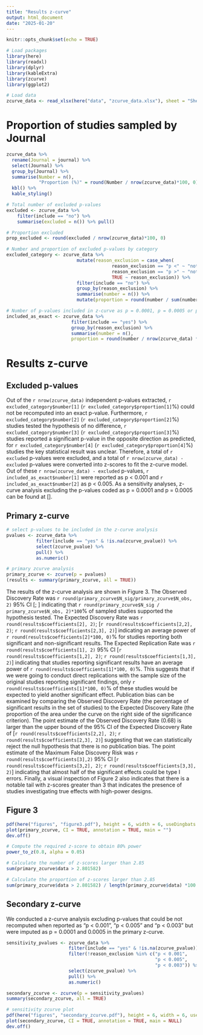 ```yaml
---
title: "Results z-curve"
output: html_document
date: "2025-01-20"
---
```


```r

knitr::opts_chunk$set(echo = TRUE)

# Load packages
library(here)
library(readxl)
library(dplyr)
library(kableExtra)
library(zcurve)
library(ggplot2)

# Load data
zcurve_data <- read_xlsx(here("data", "zcurve_data.xlsx"), sheet = "Sheet1")

```


# Proportion of studies sampled by Journal
```r

zcurve_data %>% 
  rename(Journal = journal) %>%
  select(Journal) %>% 
  group_by(Journal) %>% 
  summarise(Number = n(),
            "Proportion (%)" = round(Number / nrow(zcurve_data)*100, 0)) %>%
  kbl() %>%
  kable_styling()

```


```r

# Total number of excluded p-values
excluded <- zcurve_data %>% 
    filter(include == "no") %>% 
    summarise(excluded = n()) %>% pull()

# Proportion excluded
prop_excluded <- round(excluded / nrow(zcurve_data)*100, 0) 

```



```r

# Number and proportion of excluded p-values by category
excluded_category <- zcurve_data %>% 
                          mutate(reason_exclusion = case_when(
                                       reason_exclusion == "p <" ~ "not reported",
                                       reason_exclusion == "p >" ~ "not reported",
                                       TRUE ~ reason_exclusion)) %>%
                          filter(include == "no") %>% 
                          group_by(reason_exclusion) %>%
                          summarise(number = n()) %>%
                          mutate(proportion = round(number / sum(number) * 100, 0))  

```


```r

# Number of p-values included in z-curve as p = 0.0001, p = 0.0005 or p = 0.0003
included_as_exact <- zcurve_data %>% 
                        filter(include == "yes") %>% 
                        group_by(reason_exclusion) %>% 
                        summarise(number = n(),
                        proportion = round(number / nrow(zcurve_data) * 100, 1))

```

# Results z-curve

## Excluded p-values
Out of the `r nrow(zcurve_data)` independent p-values extracted,  `r excluded_category$number[1]` (`r excluded_category$proportion[1]`%) could not be recomputed into an exact p-value. Furthermore, 
`r excluded_category$number[2]` (`r excluded_category$proportion[2]`%) studies tested the hypothesis of no difference, `r excluded_category$number[3]` (`r excluded_category$proportion[3]`%) studies reported a significant p-value in the opposite direction as predicted, for `r excluded_category$number[4]` (`r excluded_category$proportion[4]`%) studies the key statistical result was unclear. Therefore, a total of `r excluded` p-values were excluded, and a total of `r nrow(zcurve_data) - excluded` p-values were converted into z-scores to fit the z-curve model. Out of these `r nrow(zcurve_data) - excluded` p-values, `r included_as_exact$number[1]` were reported as p < 0.001 and `r included_as_exact$number[2]` as p < 0.005. As a sensitivity analyses, z-curve analysis excluding the p-values coded as p = 0.0001 and p = 0.0005 can be found at []. 


## Primary z-curve
```r

# select p-values to be included in the z-curve analysis
pvalues <- zcurve_data %>%
           filter(include == "yes" & !is.na(zcurve_pvalue)) %>%
           select(zcurve_pvalue) %>%
           pull() %>%
           as.numeric()

# primary zcurve analysis
primary_zcurve <- zcurve(p = pvalues)
(results <- summary(primary_zcurve, all = TRUE))

```

The results of the z-curve analysis are shown in Figure 3. The Observed Discovery Rate was `r round(primary_zcurve$N_sig/primary_zcurve$N_obs, 2)` 95% CI [; ] indicating that `r round(primary_zcurve$N_sig / primary_zcurve$N_obs, 2)*100`% of sampled studies supported the hypothesis tested. The Expected Discovery Rate 
was `r round(results$coefficients[2], 2)`; [`r round(results$coefficients[2,2], 2)`; `r round(results$coefficients[2,3], 2)`] indicating an average power of `r round(results$coefficients[2]*100, 0)`% for studies reporting both significant and non-significant results. The Expected Replication Rate was 
`r round(results$coefficients[1], 2)` 95% CI [`r round(results$coefficients[1,2], 2)`; `r round(results$coefficients[1,3], 2)`] indicating that studies reporting significant results have an average power of `r round(results$coefficients[1]*100, 0)`%. This suggests that if we were going to conduct direct replications with the sample size of the original studies reporting significant findings, only `r round(results$coefficients[1]*100, 0)`% of these studies would be expected to yield another significant effect. Publication bias can be examined by comparing the Observed Discovery Rate (the percentage of significant results in the set of studies) to the Expected Discovery Rate (the proportion of the area under the curve on the right side of the significance criterion). The point estimate of the Observed Discovery Rate (0.68) is larger than the upper bound of the 95% CI of the Expected Discovery Rate of [`r round(results$coefficients[2,2], 2)`; `r round(results$coefficients[2,3], 2)`] suggesting that we can statistically reject the null hypothesis that there is no publication bias. The point estimate of the Maximum False Discovery Risk was `r round(results$coefficients[3],2)` 95% CI [`r round(results$coefficients[3,2], 2)`; `r round(results$coefficients[3,3], 2)`] indicating that almost half of the significant effects could be type I errors. Finally, a visual inspection of Figure 2 also indicates that there is a notable tail with z-scores greater than 3 that indicates the presence of studies investigating true effects with high-power designs.

## Figure 3
```r

pdf(here("figures", "figure3.pdf"), height = 6, width = 6, useDingbats = F)
plot(primary_zcurve, CI = TRUE, annotation = TRUE, main = "")
dev.off()

```


```r

# Compute the required z-score to obtain 80% power
power_to_z(0.8, alpha = 0.05)

# Calculate the number of z-scores larger than 2.85
sum(primary_zcurve$data > 2.801582) 

# Calculate the proportion of z-scores larger than 2.85
sum(primary_zcurve$data > 2.801582) / length(primary_zcurve$data) *100

```

## Secondary z-curve
We conducted a z-curve analysis excluding p-values that could be not recomputed 
when reported as "p < 0.001", "p < 0.005" and "p < 0.003" but were imputed as 
p = 0.0001 and 0.0005 in the primary z-curve.
```r

sensitivity_pvalues <- zcurve_data %>%
                       filter(include == "yes" & !is.na(zcurve_pvalue)) %>%
                       filter(!reason_exclusion %in% c("p < 0.001", 
                                                       "p < 0.005",
                                                       "p < 0.003")) %>%
                       select(zcurve_pvalue) %>%
                       pull() %>%
                       as.numeric()

secondary_zcurve <- zcurve(p = sensitivity_pvalues)
summary(secondary_zcurve, all = TRUE) 

```


```r

# sensitivity zcurve plot
pdf(here("figures", "secondary_zcurve.pdf"), height = 6, width = 6, useDingbats = F)
plot(secondary_zcurve, CI = TRUE, annotation = TRUE, main = NULL)
dev.off()

```
